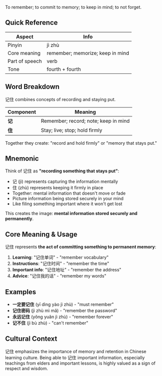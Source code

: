 To remember; to commit to memory; to keep in mind; to not forget.

## Quick Reference

| Aspect         | Info                             |
| -------------- | -------------------------------- |
| Pinyin         | jì zhù                           |
| Core meaning   | remember; memorize; keep in mind |
| Part of speech | verb                             |
| Tone           | fourth + fourth                  |

## Word Breakdown

记住 combines concepts of recording and staying put.

| Component | Meaning                              |
| --------- | ------------------------------------ |
| **记**    | Remember; record; note; keep in mind |
| **住**    | Stay; live; stop; hold firmly        |

Together they create: "record and hold firmly" or "memory that stays put."

## Mnemonic

Think of 记住 as **"recording something that stays put"**:

- 记 (jì) represents capturing the information mentally
- 住 (zhù) represents keeping it firmly in place
- Together: mental information that doesn't move or fade
- Picture information being stored securely in your mind
- Like filing something important where it won't get lost

This creates the image: **mental information stored securely and permanently**.

## Core Meaning & Usage

记住 represents **the act of committing something to permanent memory**:

1. **Learning**: "记住单词" - "remember vocabulary"
2. **Instructions**: "记住时间" - "remember the time"
3. **Important info**: "记住地址" - "remember the address"
4. **Advice**: "记住我的话" - "remember my words"

## Examples

- **一定要记住** (yī dìng yào jì zhù) - "must remember"
- **记住密码** (jì zhù mì mǎ) - "remember the password"
- **永远记住** (yǒng yuǎn jì zhù) - "remember forever"
- **记不住** (jì bù zhù) - "can't remember"

## Cultural Context

记住 emphasizes the importance of memory and retention in Chinese learning culture. Being able
to 记住 important information, especially teachings from elders and important lessons, is highly
valued as a sign of respect and wisdom.
